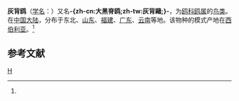 {{noteTA
|T=zh-cn:灰背鸥; zh-tw:大黑脊鷗; 
|1=zh-cn:灰背鸥; zh-tw:大黑脊鷗; 
}}
{{Speciesbox 
| genus = Larus
| species = schistisagus
| image = Ooseguro-kamome.jpg
| status = LC
| status_system = IUCN3.1
| status_ref = <ref>{{IUCN|id=22694362 |title=''Larus schistisagus'' |assessor=BirdLife International |assessor-link=BirdLife International |version=2013.2 |year=2012 |accessdate=26 November 2013}}</ref>
| authority = (Stejneger)<ref name='id1986'>{{cite web| url =http://www.bioinfo.cn/db05/BjdwSpecies.php?action=view&id=1986| title =灰背鸥| work =《中国动物物种编目数据库》| publisher =中国科学院微生物研究所| author =中国科学院动物研究所| accessdate =2009-04-04| deadurl =yes| archiveurl =https://web.archive.org/web/20160305074621/http://www.bioinfo.cn/db05/BjdwSpecies.php?action=view&id=1986| archivedate =2016-03-05}}</ref>
| range_map = Larus schistisagus map.svg
}}

'''灰背鸥'''（[[学名|学名]]：{{lang|la|''Larus schistisagus''}}）又名'''-{zh-cn:大黑脊鸥;zh-tw:灰背鷗;}-'''，为[[鸥科|鸥科]][[鸥属|鸥属]]的[[鸟类|鸟类]]。在[[中国大陆|中国大陆]]，分布于东北、[[山东|山东]]、[[福建|福建]]、[[广东|广东]]、[[云南|云南]]等地。该物种的模式产地在[[西伯利亚|西伯利亚]]。<ref name='id1986'/>

== 参考文献 ==
{{reflist}}
{{Taxonbar|from=Q1272080}}

[[Category:鸥属|H]]